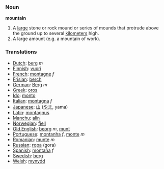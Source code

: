 === Noun ===

'''mountain'''

#A [[large]] stone or rock mound or series of mounds that protrude above the ground up to several [[kilometer]]s high.
#A large amount (e.g. a mountain of work).

===Translations===
*[[Dutch]]: [[berg]] ''m''
*[[Finnish]]: [[vuori]]
*[[French]]: [[montagne]] ''f''
*[[Frisian]]: [[berch]]
*[[German]]: [[Berg]] ''m''
*[[Greek]]: [[oros]]
*[[Ido]]: [[monto]]
*[[Italian]]: [[montagna]] ''f''
*[[Japanese]]: [[山]] ([[やま]], yama)
*[[Latin]]: [[montagnus]]
*[[Manchu]]: [[alin]]
*[[Norwegian]]: [[fjell]]
*[[Old English]]: [[beorg]] ''m'', [[munt]]
*[[Portuguese]]: [[montanha]] ''f'', [[monte]] ''m''
*[[Romanian]]: [[munte]] ''m''
*[[Russian]]: [[гора]] (gora)
*[[Spanish]]: [[montaña]] ''f''
*[[Swedish]]: [[berg]]
*[[Welsh]]: [[mynydd]]